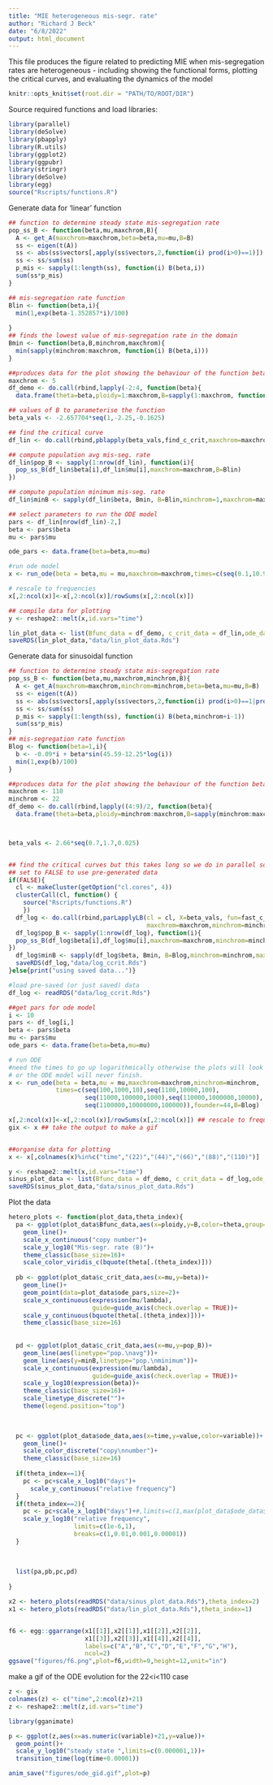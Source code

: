 ---
title: "MIE heterogeneous mis-segr. rate"
author: "Richard J Beck"
date: "6/8/2022"
output: html_document
---

This file produces the figure related to predicting MIE when mis-segregation rates are heterogeneous - including showing the functional forms, plotting the critical curves, and evaluating the dynamics of the model

```{r setup}
knitr::opts_knit$set(root.dir = "PATH/TO/ROOT/DIR")
```

Source required functions and load libraries:
```{r,message=FALSE}
library(parallel)
library(deSolve)
library(pbapply)
library(R.utils)
library(ggplot2)
library(ggpubr)
library(stringr)
library(deSolve)
library(egg)
source("Rscripts/functions.R")
```

Generate data for 'linear' function
```{r}
## function to determine steady state mis-segregation rate
pop_ss_B <- function(beta,mu,maxchrom,B){
  A <- get_A(maxchrom=maxchrom,beta=beta,mu=mu,B=B)
  ss <- eigen(t(A))
  ss <- abs(ss$vectors[,apply(ss$vectors,2,function(i) prod(i>0)==1)])
  ss <- ss/sum(ss)
  p_mis <- sapply(1:length(ss), function(i) B(beta,i))
  sum(ss*p_mis)
}

## mis-segregation rate function
Blin <- function(beta,i){
  min(1,exp(beta-1.352857*i)/100)
  
}
## finds the lowest value of mis-segregation rate in the domain 
Bmin <- function(beta,B,minchrom,maxchrom){
  min(sapply(minchrom:maxchrom, function(i) B(beta,i)))
}

##produces data for the plot showing the behaviour of the function beta()
maxchrom <- 5
df_demo <- do.call(rbind,lapply(-2:4, function(beta){
  data.frame(theta=beta,ploidy=1:maxchrom,B=sapply(1:maxchrom, function(i) Blin(beta,i)))}))

## values of B to parameterise the function 
beta_vals <- -2.657704*seq(1,-2.25,-0.1625)

## find the critical curve
df_lin <- do.call(rbind,pblapply(beta_vals,find_c_crit,maxchrom=maxchrom,B=Blin))

## compute population avg mis-seg. rate
df_lin$pop_B <- sapply(1:nrow(df_lin), function(i){
  pop_ss_B(df_lin$beta[i],df_lin$mu[i],maxchrom=maxchrom,B=Blin)
})

## compute population minimum mis-seg. rate
df_lin$minB <- sapply(df_lin$beta, Bmin, B=Blin,minchrom=1,maxchrom=maxchrom)

## select parameters to run the ODE model
pars <- df_lin[nrow(df_lin)-2,]
beta <- pars$beta
mu <- pars$mu

ode_pars <- data.frame(beta=beta,mu=mu)

#run ode model
x <- run_ode(beta = beta,mu = mu,maxchrom=maxchrom,times=c(seq(0.1,10.9,0.1),11:99,seq(100,500,10)),founder=2,B=Blin)

# rescale to frequencies 
x[,2:ncol(x)]<-x[,2:ncol(x)]/rowSums(x[,2:ncol(x)])

## compile data for plotting
y <- reshape2::melt(x,id.vars="time")

lin_plot_data <- list(Bfunc_data = df_demo, c_crit_data = df_lin,ode_data=y ,ode_pars=ode_pars)
saveRDS(lin_plot_data,"data/lin_plot_data.Rds")

```
Generate data for sinusoidal function
```{r}
## function to determine steady state mis-segregation rate
pop_ss_B <- function(beta,mu,maxchrom,minchrom,B){
  A <- get_A(maxchrom=maxchrom,minchrom=minchrom,beta=beta,mu=mu,B=B)
  ss <- eigen(t(A))
  ss <- abs(ss$vectors[,apply(ss$vectors,2,function(i) prod(i>0)==1|prod(i<0)==1)])
  ss <- ss/sum(ss)
  p_mis <- sapply(1:length(ss), function(i) B(beta,minchrom+i-1))
  sum(ss*p_mis)
}
## mis-segregation rate function
Blog <- function(beta=1,i){
  b <- -0.09*i + beta*sin(45.59-12.25*log(i))
  min(1,exp(b)/100)
}

##produces data for the plot showing the behaviour of the function beta()
maxchrom <- 110
minchrom <- 22
df_demo <- do.call(rbind,lapply((4:9)/2, function(beta){
  data.frame(theta=beta,ploidy=minchrom:maxchrom,B=sapply(minchrom:maxchrom, function(i) Blog(beta,i)))}))



beta_vals <- 2.66*seq(0.7,1.7,0.025)


## find the critical curves but this takes long so we do in parallel so 
## set to FALSE to use pre-generated data
if(FALSE){
  cl <- makeCluster(getOption("cl.cores", 4))
  clusterCall(cl, function() { 
    source("Rscripts/functions.R")
    })
  df_log <- do.call(rbind,parLapplyLB(cl = cl, X=beta_vals, fun=fast_c_crit,
                                      maxchrom=maxchrom,minchrom=minchrom,B=Blog,df=TRUE))
  df_log$pop_B <- sapply(1:nrow(df_log), function(i){
  pop_ss_B(df_log$beta[i],df_log$mu[i],maxchrom=maxchrom,minchrom=minchrom,B=Blog)
})
  df_log$minB <- sapply(df_log$beta, Bmin, B=Blog,minchrom=minchrom,maxchrom=maxchrom)
  saveRDS(df_log,"data/log_ccrit.Rds")
}else{print("using saved data...")}

#load pre-saved (or just saved) data
df_log <- readRDS("data/log_ccrit.Rds")

##get pars for ode model
i <- 10
pars <- df_log[i,]
beta <- pars$beta
mu <- pars$mu
ode_pars <- data.frame(beta=beta,mu=mu)

# run ODE
#need the times to go up logarithmically otherwise the plots will look terrible,
# or the ODE model will never finish.
x <- run_ode(beta = beta,mu = mu,maxchrom=maxchrom,minchrom=minchrom,
             times=c(seq(100,1000,10),seq(1100,10000,100),
                     seq(11000,100000,1000),seq(110000,1000000,10000),
                     seq(1100000,10000000,100000)),founder=44,B=Blog)

x[,2:ncol(x)]<-x[,2:ncol(x)]/rowSums(x[,2:ncol(x)]) ## rescale to frequencies
gix <- x ## take the output to make a gif


##organise data for plotting
x <- x[,colnames(x)%in%c("time","(22)","(44)","(66)","(88)","(110)")]

y <- reshape2::melt(x,id.vars="time")
sinus_plot_data <- list(Bfunc_data = df_demo, c_crit_data = df_log,ode_data=y,ode_pars=ode_pars )
saveRDS(sinus_plot_data,"data/sinus_plot_data.Rds")


```
Plot the data

```{r}

hetero_plots <- function(plot_data,theta_index){
  pa <- ggplot(plot_data$Bfunc_data,aes(x=ploidy,y=B,color=theta,group=theta))+
    geom_line()+
    scale_x_continuous("copy number")+
    scale_y_log10("Mis-segr. rate (B)")+
    theme_classic(base_size=16)+
    scale_color_viridis_c(bquote(theta[.(theta_index)]))
  
  pb <- ggplot(plot_data$c_crit_data,aes(x=mu,y=beta))+
    geom_line()+
    geom_point(data=plot_data$ode_pars,size=2)+
    scale_x_continuous(expression(mu/lambda),
                       guide=guide_axis(check.overlap = TRUE))+
    scale_y_continuous(bquote(theta[.(theta_index)]))+
    theme_classic(base_size=16)
  
  
  pd <- ggplot(plot_data$c_crit_data,aes(x=mu,y=pop_B))+
    geom_line(aes(linetype="pop.\navg"))+
    geom_line(aes(y=minB,linetype="pop.\nminimum"))+
    scale_x_continuous(expression(mu/lambda),
                       guide=guide_axis(check.overlap = TRUE))+
    scale_y_log10(expression(beta))+
    theme_classic(base_size=16)+
    scale_linetype_discrete("")+
    theme(legend.position="top")

  
  
  pc <- ggplot(plot_data$ode_data,aes(x=time,y=value,color=variable))+
    geom_line()+
    scale_color_discrete("copy\nnumber")+
    theme_classic(base_size=16)
  
  if(theta_index==1){
    pc <- pc+scale_x_log10("days")+
      scale_y_continuous("relative frequency")
  }
  if(theta_index==2){
    pc <- pc+scale_x_log10("days")+#,limits=c(1,max(plot_data$ode_data$time)))+
    scale_y_log10("relative frequency",
                  limits=c(1e-6,1),
                  breaks=c(1,0.01,0.001,0.00001))
  }
  
  
  
  list(pa,pb,pc,pd)
  
}

x2 <- hetero_plots(readRDS("data/sinus_plot_data.Rds"),theta_index=2)
x1 <- hetero_plots(readRDS("data/lin_plot_data.Rds"),theta_index=1)


f6 <- egg::ggarrange(x1[[1]],x2[[1]],x1[[2]],x2[[2]],
                     x1[[3]],x2[[3]],x1[[4]],x2[[4]],
                     labels=c("A","B","C","D","E","F","G","H"),
                     ncol=2)
ggsave("figures/f6.png",plot=f6,width=9,height=12,unit="in")

```
make a gif of the ODE evolution for the 22<i<110 case
```{r}

z <- gix
colnames(z) <- c("time",2:ncol(z)+21)
z <- reshape2::melt(z,id.vars="time")

library(gganimate)

p <- ggplot(z,aes(x=as.numeric(variable)+21,y=value))+
  geom_point()+
  scale_y_log10("steady state ",limits=c(0.000001,1))+
  transition_time(log(time+0.00001))

anim_save("figures/ode_gid.gif",plot=p)

```